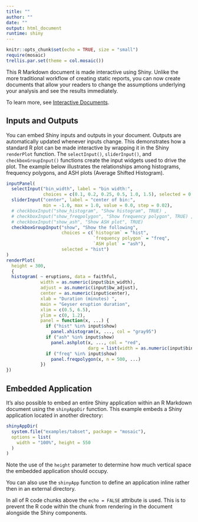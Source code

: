 ```yaml
---
title: ""
author: ""
date: ""
output: html_document
runtime: shiny
---
```


```r
knitr::opts_chunk$set(echo = TRUE, size = "small")
require(mosaic)
trellis.par.set(theme = col.mosaic())
```

This R Markdown document is made interactive using Shiny. Unlike the more traditional workflow of creating static reports, you can now create documents that allow your readers to change the assumptions underlying your analysis and see the results immediately. 

To learn more, see [Interactive Documents](http://rmarkdown.rstudio.com/authoring_shiny.html).

## Inputs and Outputs

You can embed Shiny inputs and outputs in your document. Outputs are 
automatically updated whenever inputs change.  This demonstrates how a standard 
R plot can be made interactive by wrapping it in the Shiny `renderPlot` 
function. The `selectInput()`, `sliderInput()`, and `checkboxGroupInput()`
functions create the input widgets used to drive the plot.  The example below 
illustrates the relationships among histograms, frequency polygons, and ASH plots (Average Shifted Histogram).

```r
inputPanel(
  selectInput("bin_width", label = "bin width:",
              choices = c(0.1, 0.2, 0.25, 0.5, 1.0, 1.5), selected = 0.5),
  sliderInput("center", label = "center of bin:",
              min = -1.0, max = 1.0, value = 0.0, step = 0.02),
  # checkboxInput("show_histogram", "Show histogram", TRUE) ,
  # checkboxInput("show_freqpolygon", "Show frequency polygon", TRUE) ,
  # checkboxInput("show_ash", "Show ASH plot", TRUE) 
  checkboxGroupInput("show", "Show the following",
                     choices = c(`histogram` = "hist", 
                                 `frequency polygon` = "freq", 
                                 `ASH plot` = "ash"), 
                     selected = "hist")
)
renderPlot(
  height = 300,
  {
  histogram( ~ eruptions, data = faithful, 
             width = as.numeric(input$bin_width),
             adjust = as.numeric(input$bw_adjust),
             center = as.numeric(input$center),
             xlab = "Duration (minutes) ",
             main = "Geyser eruption duration",
             xlim = c(0.5, 6.5),
             ylim = c(0, 1.2),
             panel = function(x, ...) {
               if ("hist" %in% input$show)
                 panel.xhistogram(x, ..., col = "gray95")
               if ("ash" %in% input$show)
                 panel.ashplot(x, ..., col = "red", 
                               darg = list(width = as.numeric(input$bin_width)))
               if ("freq" %in% input$show)
                 panel.freqpolygon(x, n = 500, ...)
             })
})
```

## Embedded Application

It's also possible to embed an entire Shiny application within an R Markdown document using the `shinyAppDir` function. This example embeds a Shiny application located in another directory:

```r
shinyAppDir(
  system.file("examples/tabset", package = "mosaic"),
  options = list(
    width = "100%", height = 550
  )
)
```

Note the use of the `height` parameter to determine how much vertical space the embedded application should occupy.

You can also use the `shinyApp` function to define an application inline rather then in an external directory.

In all of R code chunks above the `echo = FALSE` attribute is used. This is to prevent the R code within the chunk from rendering in the document alongside the Shiny components.



